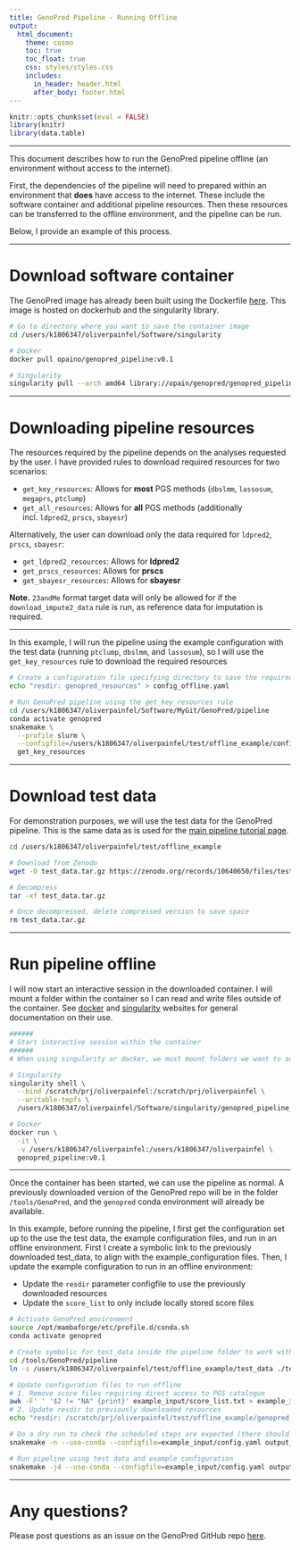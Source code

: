 ```yaml
---
title: GenoPred Pipeline - Running Offline
output: 
  html_document:
    theme: cosmo
    toc: true
    toc_float: true
    css: styles/styles.css
    includes:
      in_header: header.html
      after_body: footer.html
---
```


```r
knitr::opts_chunk$set(eval = FALSE)
library(knitr)
library(data.table)
```

***

This document describes how to run the GenoPred pipeline offline (an environment without access to the internet).

First, the dependencies of the pipeline will need to prepared within an environment that **does** have access to the internet. These include the software container and additional pipeline resources. Then these resources can be transferred to the offline environment, and the pipeline can be run.

Below, I provide an example of this process.

***

# Download software container

The GenoPred image has already been built using the Dockerfile [here](https://github.com/opain/GenoPred/blob/master/pipeline/misc/docker/Dockerfile). This image is hosted on dockerhub and the singularity library.

```bash
# Go to directory where you want to save the container image
cd /users/k1806347/oliverpainfel/Software/singularity

# Docker
docker pull opaino/genopred_pipeline:v0.1

# Singularity
singularity pull --arch amd64 library://opain/genopred/genopred_pipeline:v0.1
```

</details>

***

# Downloading pipeline resources

The resources required by the pipeline depends on the analyses requested by the user. I have provided rules to download required resources for two scenarios:

- `get_key_resources`: Allows for **most** PGS methods (`dbslmm`, `lassosum`, `megaprs`, `ptclump`)
- `get_all_resources`: Allows for **all** PGS methods (additionally incl. `ldpred2`, `prscs`, `sbayesr`)

Alternatively, the user can download only the data required for `ldpred2`, `prscs`, `sbayesr`:

- `get_ldpred2_resources`: Allows for **ldpred2**
- `get_prscs_resources`: Allows for **prscs**
- `get_sbayesr_resources`: Allows for **sbayesr**

**Note.** `23andMe` format target data will only be allowed for if the `download_impute2_data` rule is run, as reference data for imputation is required.

***

In this example, I will run the pipeline using the example configuration with the test data (running `ptclump`, `dbslmm`, and `lassosum`), so I will use the `get_key_resources` rule to download the required resources

```bash
# Create a configuration file specifying directory to save the required resources
echo "resdir: genopred_resources" > config_offline.yaml

# Run GenoPred pipeline using the get_key_resources rule
cd /users/k1806347/oliverpainfel/Software/MyGit/GenoPred/pipeline
conda activate genopred
snakemake \
  --profile slurm \
  --configfile=/users/k1806347/oliverpainfel/test/offline_example/config.yaml \
  get_key_resources
```

***

# Download test data

For demonstration purposes, we will use the test data for the GenoPred pipeline. This is the same data as is used for the [main pipeline tutorial page](https://opain.github.io/GenoPred/pipeline_readme.html#Run_using_test_data).

```bash
cd /users/k1806347/oliverpainfel/test/offline_example

# Download from Zenodo
wget -O test_data.tar.gz https://zenodo.org/records/10640650/files/test_data.tar.gz?download=1

# Decompress
tar -xf test_data.tar.gz

# Once decompressed, delete compressed version to save space
rm test_data.tar.gz
```

***

# Run pipeline offline

I will now start an interactive session in the downloaded container. I will mount a folder within the container so I can read and write files outside of the container. See [docker](https://docs.docker.com/) and [singularity](https://sylabs.io/docs/) websites for general documentation on their use. 

```bash
######
# Start interactive session within the container
######
# When using singularity or docker, we must mount folders we want to access within the container

# Singularity 
singularity shell \
  --bind /scratch/prj/oliverpainfel:/scratch/prj/oliverpainfel \
  --writable-tmpfs \
  /users/k1806347/oliverpainfel/Software/singularity/genopred_pipeline_v0.1.sif

# Docker
docker run \
  -it \
  -v /users/k1806347/oliverpainfel:/users/k1806347/oliverpainfel \
  genopred_pipeline:v0.1
```

***

Once the container has been started, we can use the pipeline as normal. A previously downloaded version of the GenoPred repo will be in the folder `/tools/GenoPred`, and the `genopred` conda environment will already be available. 

In this example, before running the pipeline, I first get the configuration set up to the use the test data, the example configuration files, and run in an offline environment. First I create a symbolic link to the previously downloaded test_data, to align with the example_configuration files. Then, I update the example configuration to run in an offline environment:

- Update the `resdir` parameter configfile to use the previously downloaded resources
- Update the `score_list` to only include locally stored score files

```bash
# Activate GenoPred environment
source /opt/mambaforge/etc/profile.d/conda.sh
conda activate genopred

# Create symbolic for test_data inside the pipeline folder to work with the example configuration files
cd /tools/GenoPred/pipeline
ln -s /users/k1806347/oliverpainfel/test/offline_example/test_data ./test_data

# Update configuration files to run offline
# 1. Remove score files requiring direct access to PGS catalogue
awk -F' ' '$2 != "NA" {print}' example_input/score_list.txt > example_input/score_list_2.txt && mv example_input/score_list_2.txt example_input/score_list.txt
# 2. Update resdir to previously downloaded resources
echo "resdir: /scratch/prj/oliverpainfel/test/offline_example/genopred_resources" >> example_input/config.yaml

# Do a dry run to check the scheduled steps are expected (there should not be any steps saying 'download', and it should not be necessary to build the conda environment)
snakemake -n --use-conda --configfile=example_input/config.yaml output_all

# Run pipeline using test data and example configuration
snakemake -j4 --use-conda --configfile=example_input/config.yaml output_all
```

***

# Any questions?

Please post questions as an issue on the GenoPred GitHub repo [here](https://github.com/opain/GenoPred/issues).


